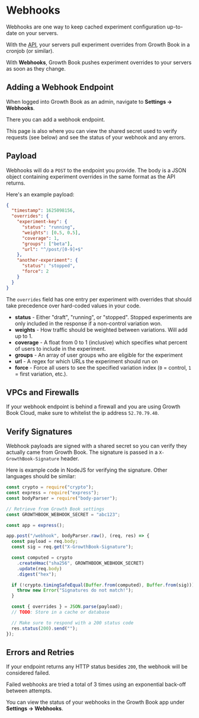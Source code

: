 # Webhooks

Webhooks are one way to keep cached experiment configuration up-to-date on your servers.

With the [API](/app/api), your servers pull experiment overrides from Growth Book in a cronjob (or similar).

With **Webhooks**, Growth Book pushes experiment overrides to your servers as soon as they change.

## Adding a Webhook Endpoint

When logged into Growth Book as an admin, navigate to **Settings -> Webhooks**.

There you can add a webhook endpoint.

This page is also where you can view the shared secret used to verify requests (see below) and see the status of your webhook and any errors.

## Payload

Webhooks will do a `POST` to the endpoint you provide. The body is a JSON object containing experiment overrides in the same format as the API returns.

Here's an example payload:

```json
{
  "timestamp": 1625098156,
  "overrides": {
    "experiment-key": {
      "status": "running",
      "weights": [0.5, 0.5],
      "coverage": 1,
      "groups": ["beta"],
      "url": "^/post/[0-9]+$"
    },
    "another-experiment": {
      "status": "stopped",
      "force": 2
    }
  }
}
```

The `overrides` field has one entry per experiment with overrides that should take precedence over hard-coded values in your code.

- **status** - Either "draft", "running", or "stopped". Stopped experiments are only included in the response if a non-control variation won.
- **weights** - How traffic should be weighted between variations. Will add up to 1.
- **coverage** - A float from 0 to 1 (inclusive) which specifies what percent of users to include in the experiment.
- **groups** - An array of user groups who are eligible for the experiment
- **url** - A regex for which URLs the experiment should run on
- **force** - Force all users to see the specified variation index (`0` = control, `1` = first variation, etc.).

## VPCs and Firewalls

If your webhook endpoint is behind a firewall and you are using Growth Book Cloud, make sure to whitelist the ip address `52.70.79.40`.

## Verify Signatures

Webhook payloads are signed with a shared secret so you can verify they actually came from Growth Book. The signature is passed in a `X-GrowthBook-Signature` header.

Here is example code in NodeJS for verifying the signature. Other languages should be similar:

```js
const crypto = require("crypto");
const express = require("express");
const bodyParser = require("body-parser");

// Retrieve from Growth Book settings
const GROWTHBOOK_WEBHOOK_SECRET = "abc123";

const app = express();

app.post("/webhook", bodyParser.raw(), (req, res) => {
  const payload = req.body;
  const sig = req.get("X-GrowthBook-Signature");

  const computed = crypto
    .createHmac("sha256", GROWTHBOOK_WEBHOOK_SECRET)
    .update(req.body)
    .digest("hex");

  if (!crypto.timingSafeEqual(Buffer.from(computed), Buffer.from(sig))) {
    throw new Error("Signatures do not match!");
  }

  const { overrides } = JSON.parse(payload);
  // TODO: Store in a cache or database

  // Make sure to respond with a 200 status code
  res.status(200).send("");
});
```

## Errors and Retries

If your endpoint returns any HTTP status besides `200`, the webhook will be considered failed.

Failed webhooks are tried a total of 3 times using an exponential back-off between attempts.

You can view the status of your webhooks in the Growth Book app under **Settings -> Webhooks**.
